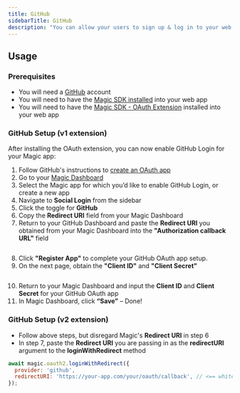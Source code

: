 ```yaml
---
title: GitHub
sidebarTitle: GitHub
description: "You can allow your users to sign up & log in to your web app with their GitHub account."
---
```



## Usage

### Prerequisites

* You will need a [GitHub](https://github.com/) account
* You will need to have the [Magic SDK installed](/embedded-wallets/sdk/overview) into your web app
* You will need to have the [Magic SDK - OAuth Extension](/embedded-wallets/authentication/login/oauth/implementation) installed into your web app

### GitHub Setup (v1 extension)

After installing the OAuth extension, you can now enable GitHub Login for your Magic app:

1.  Follow GitHub's instructions to [create an OAuth app](https://docs.github.com/en/developers/apps/creating-an-oauth-app)
2.  Go to your [Magic Dashboard](https://dashboard.magic.link/login)
3.  Select the Magic app for which you’d like to enable GitHub Login, or create a new app
4.  Navigate to **Social Login** from the sidebar
5.  Click the toggle for **GitHub**
6.  Copy the **Redirect URI** field from your Magic Dashboard
7.  Return to your GitHub Dashboard and paste the **Redirect URI** you obtained from your Magic Dashboard into the **"Authorization callback URL"** field

<Frame>
  <img src="/images/paste-redirect-uri.webp" alt=""/>
</Frame>


8.  Click **"Register App"** to complete your GitHub OAuth app setup.
9.  On the next page, obtain the **"Client ID"** and **"Client Secret"**
<Frame>
  <img src="/images/obtain-client-credentials.webp" alt=""/>
</Frame>

10. Return to your Magic Dashboard and input the **Client ID** and **Client Secret** for your GitHub OAuth app
11. In Magic Dashboard, click **“Save”** – Done!

### GitHub Setup (v2 extension)

* Follow above steps, but disregard Magic's **Redirect URI** in step 6
* In step 7, paste the **Redirect URI** you are passing in as the **redirectURI** argument to the **loginWithRedirect** method

```javascript JavaScript icon="square-js"
await magic.oauth2.loginWithRedirect({
  provider: 'github',
  redirectURI: 'https://your-app.com/your/oauth/callback', // <== whitelist this with GitHub
});
```
